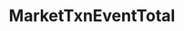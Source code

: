 ---
title: MarketTxnEventTotal
openapi: ../analytics-api.json post /rpc/Analytics/MarketTxnEventTotal
---